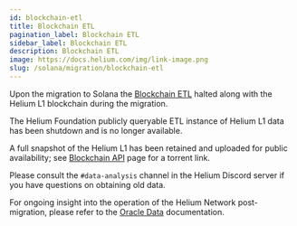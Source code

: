 ```yaml
---
id: blockchain-etl
title: Blockchain ETL
pagination_label: Blockchain ETL
sidebar_label: Blockchain ETL
description: Blockchain ETL
image: https://docs.helium.com/img/link-image.png
slug: /solana/migration/blockchain-etl
---
```



Upon the migration to Solana the [Blockchain ETL](https://github.com/helium/blockchain-etl) halted 
along with the Helium L1 blockchain during the migration. 

The Helium Foundation publicly queryable ETL instance of Helium L1 data has been shutdown and is
no longer available.

A full snapshot of the Helium L1 has been retained and uploaded for public availability; see
[Blockchain API](/solana/migration/blockchain-api) page for a torrent link.

Please consult the `#data-analysis` channel in the Helium Discord server if you
have questions on obtaining old data.

For ongoing insight into the operation of the Helium Network post-migration, please refer to the
[Oracle Data](/oracles/oracle-data) documentation.
